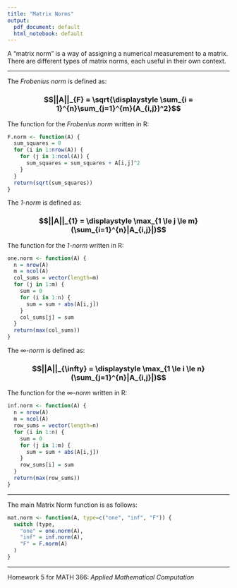 ```yaml
---
title: "Matrix Norms"
output:
  pdf_document: default
  html_notebook: default
---
```


A "matrix norm" is a way of assigning a numerical measurement to a matrix. There are different types of matrix norms, each useful in their own context.

---

The _Frobenius norm_ is defined as:

### $$||A||_{F} = \sqrt{\displaystyle \sum_{i = 1}^{n}\sum_{j=1}^{m}(A_{i,j})^2}$$

The function for the _Frobenius norm_ written in R:

```r
F.norm <- function(A) {
  sum_squares = 0
  for (i in 1:nrow(A)) {
    for (j in 1:ncol(A)) {
      sum_squares = sum_squares + A[i,j]^2
    }
  }
  return(sqrt(sum_squares))
}
```

The _1-norm_ is defined as:

### $$||A||_{1} = \displaystyle \max_{1 \le j \le m}(\sum_{i=1}^{n}|A_{i,j}|)$$

The function for the _1-norm_ written in R:

```r
one.norm <- function(A) {
  n = nrow(A)
  m = ncol(A)
  col_sums = vector(length=m)
  for (j in 1:m) {
    sum = 0
    for (i in 1:n) {
      sum = sum + abs(A[i,j])
    }
    col_sums[j] = sum
  }
  return(max(col_sums))
}
```

The _$\infty$-norm_ is defined as:

### $$||A||_{\infty} = \displaystyle \max_{1 \le i \le  n}(\sum_{j=1}^{n}|A_{i,j}|)$$

The function for the _$\infty$-norm_ written in R:

```r
inf.norm <- function(A) {
  n = nrow(A)
  m = ncol(A)
  row_sums = vector(length=n)
  for (i in 1:n) {
    sum = 0
    for (j in 1:m) {
      sum = sum + abs(A[i,j])
    }
    row_sums[i] = sum
  }
  return(max(row_sums))
}
```

---

The main Matrix Norm function is as follows:

```r
mat.norm <- function(A, type=c("one", "inf", "F")) {
  switch (type,
    "one" = one.norm(A),
    "inf" = inf.norm(A),
    "F" = F.norm(A)
  )
}
```

---

 Homework 5 for MATH 366: _Applied Mathematical Computation_